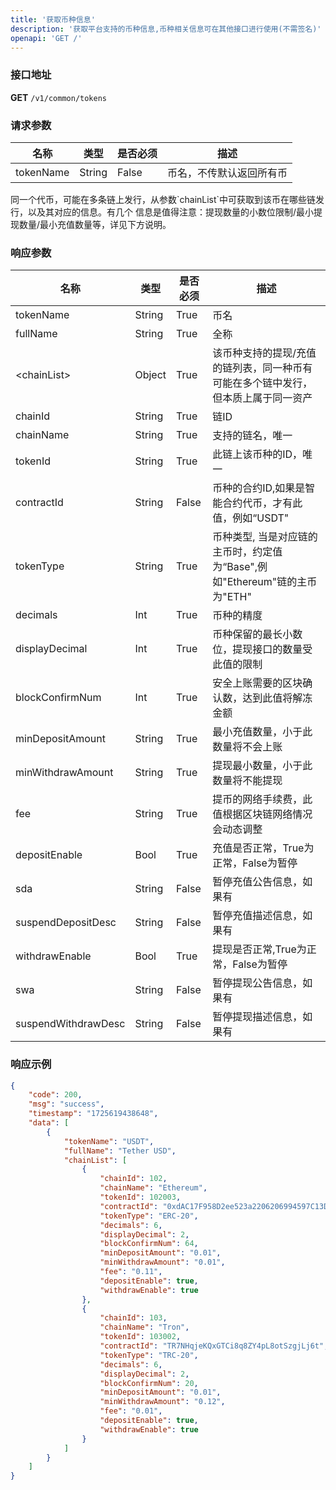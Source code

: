 ```yaml
---
title: '获取币种信息'
description: '获取平台支持的币种信息,币种相关信息可在其他接口进行使用(不需签名)'
openapi: 'GET /'
---
```


### 接口地址  
**GET** `/v1/common/tokens`

### 请求参数

| 名称      | 类型 | 是否必须 | 描述         |
|-----------|----------|----------|--------------|
| tokenName | String   | False    | 币名，不传默认返回所有币 |

<Tip>
 同一个代币，可能在多条链上发行，从参数`chainList`中可获取到该币在哪些链发行，以及其对应的信息。有几个
    信息是值得注意：提现数量的小数位限制/最小提现数量/最小充值数量等，详见下方说明。

</Tip>

### 响应参数

| 名称               | 类型 | 是否必须 | 描述                                                          |
|--------------------|----------|----------|---------------------------------------------------------------|
| tokenName          | String   | True     | 币名                                                        |
| fullName           | String   | True     | 全称                                                          |
| \<chainList\>      | Object   | True     | 该币种支持的提现/充值的链列表，同一种币有可能在多个链中发行，但本质上属于同一资产 |
| chainId            | String   | True     | 链ID                                                    |
| chainName          | String   | True     | 支持的链名，唯一                                          |
| tokenId            | String   | True     | 此链上该币种的ID，唯一                                        |
| contractId         | String   | False    | 币种的合约ID,如果是智能合约代币，才有此值，例如“USDT"                |
| tokenType          | String   | True     | 币种类型, 当是对应链的主币时，约定值为“Base",例如"Ethereum"链的主币为"ETH"                 |
| decimals           | Int      | True     | 币种的精度                                                    |
| displayDecimal     | Int      | True     | 币种保留的最长小数位，提现接口的数量受此值的限制                    |
| blockConfirmNum    | Int      | True     | 安全上账需要的区块确认数，达到此值将解冻金额                   |
| minDepositAmount   | String   | True     | 最小充值数量，小于此数量将不会上账                   |
| minWithdrawAmount  | String   | True     | 提现最小数量，小于此数量将不能提现                       |
| fee                | String   | True     | 提币的网络手续费，此值根据区块链网络情况会动态调整              |
| depositEnable      | Bool     | True     | 充值是否正常，True为正常，False为暂停                                            |
| sda                | String   | False    | 暂停充值公告信息，如果有                                      |
| suspendDepositDesc | String   | False    | 暂停充值描述信息，如果有                                      |
| withdrawEnable     | Bool     | True     | 提现是否正常,True为正常，False为暂停                                               |
| swa                | String   | False    | 暂停提现公告信息，如果有                                      |
| suspendWithdrawDesc| String   | False    | 暂停提现描述信息，如果有                                      |

### 响应示例

```json
{
    "code": 200,
    "msg": "success",
    "timestamp": "1725619438648",
    "data": [
        {
            "tokenName": "USDT",
            "fullName": "Tether USD",
            "chainList": [
                {
                    "chainId": 102,
                    "chainName": "Ethereum",
                    "tokenId": 102003,
                    "contractId": "0xdAC17F958D2ee523a2206206994597C13D831ec7",
                    "tokenType": "ERC-20",
                    "decimals": 6,
                    "displayDecimal": 2,
                    "blockConfirmNum": 64,
                    "minDepositAmount": "0.01",
                    "minWithdrawAmount": "0.01",
                    "fee": "0.11",
                    "depositEnable": true,
                    "withdrawEnable": true
                },
                {
                    "chainId": 103,
                    "chainName": "Tron",
                    "tokenId": 103002,
                    "contractId": "TR7NHqjeKQxGTCi8q8ZY4pL8otSzgjLj6t",
                    "tokenType": "TRC-20",
                    "decimals": 6,
                    "displayDecimal": 2,
                    "blockConfirmNum": 20,
                    "minDepositAmount": "0.01",
                    "minWithdrawAmount": "0.12",
                    "fee": "0.01",
                    "depositEnable": true,
                    "withdrawEnable": true
                }
            ]
        }
    ]
}